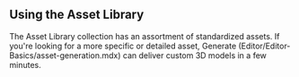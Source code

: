 ## Using the Asset Library

The Asset Library collection has an assortment of standardized assets. If you're looking for a more specific or detailed asset, Generate (Editor/Editor-Basics/asset-generation.mdx) can deliver custom 3D models in a few minutes. &#x20;

<AccordionGroup>
  <Accordion title="Accessing the Asset Library" defaultOpen={false} />

  <Accordion title="New Accordion" defaultOpen="false" />
</AccordionGroup>

##